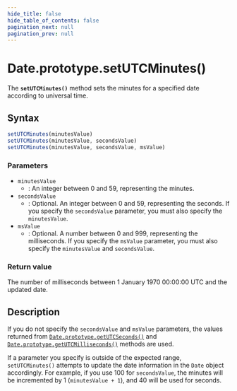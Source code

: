 ```yaml
---
hide_title: false
hide_table_of_contents: false
pagination_next: null
pagination_prev: null
---
```

# Date.prototype.setUTCMinutes()

The **`setUTCMinutes()`** method sets the minutes for a
specified date according to universal time.

## Syntax

```js
setUTCMinutes(minutesValue)
setUTCMinutes(minutesValue, secondsValue)
setUTCMinutes(minutesValue, secondsValue, msValue)
```

### Parameters

- `minutesValue`
  - : An integer between 0 and 59, representing the minutes.
- `secondsValue`
  - : Optional. An integer between 0 and 59, representing the seconds. If you specify the
    `secondsValue` parameter, you must also specify the
    `minutesValue`.
- `msValue`
  - : Optional. A number between 0 and 999, representing the milliseconds. If you specify
    the `msValue` parameter, you must also specify the
    `minutesValue` and `secondsValue`.

### Return value

The number of milliseconds between 1 January 1970 00:00:00 UTC and the updated date.

## Description

If you do not specify the `secondsValue` and
`msValue` parameters, the values returned from
[`Date.prototype.getUTCSeconds()`](./getUTCSeconds.mdx) and
[`Date.prototype.getUTCMilliseconds()`](./getUTCMilliseconds.mdx) methods are
used.

If a parameter you specify is outside of the expected range,
`setUTCMinutes()` attempts to update the date information in the
`Date` object accordingly. For example, if you use 100 for
`secondsValue`, the minutes will be incremented by 1
(`minutesValue + 1`), and 40 will be used for seconds.
